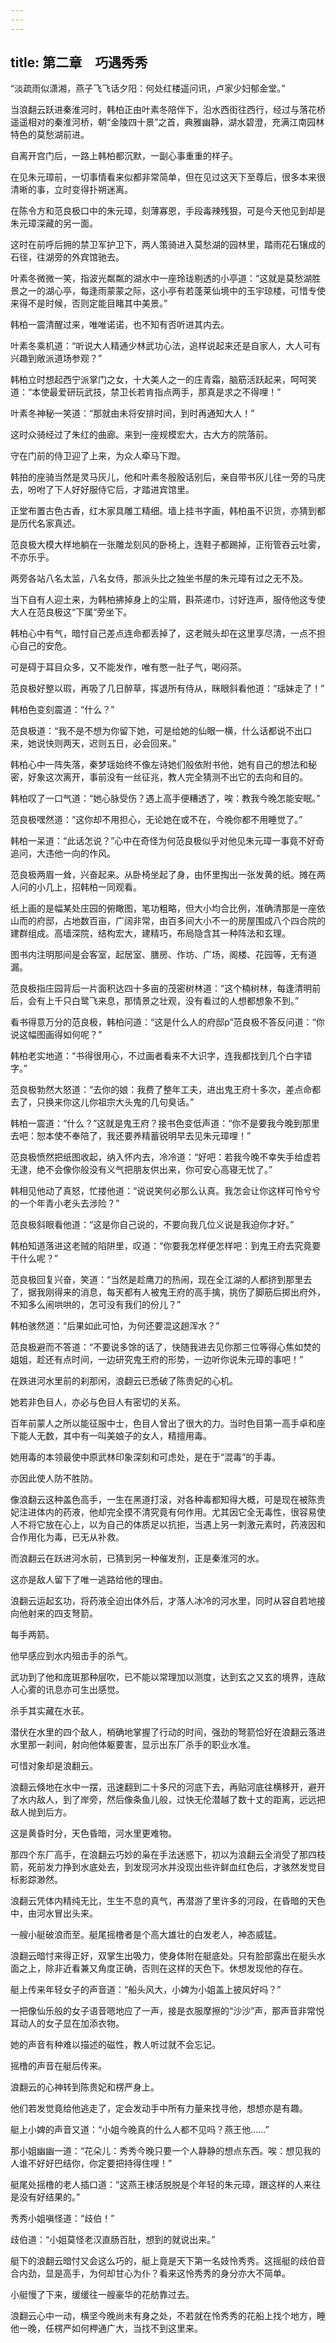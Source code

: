 ```yaml
---
---
---
```

title: 第二章　巧遇秀秀
---



“淡疏雨似潇湘，燕子飞飞话夕阳：何处红楼遥问讯，卢家少妇郁金堂。”

当浪翻云跃进秦淮河时，韩柏正由叶素冬陪伴下，沿水西街往西行，经过与落花桥遥遥相对的秦淮河桥，朝“金陵四十景”之首，典雅幽静，湖水碧澄，充满江南园林特色的莫愁湖前进。

自离开宫门后，一路上韩柏都沉默，一副心事重重的样子。

在见朱元璋前，一切事情看来似都非常简单，但在见过这天下至尊后，很多本来很清晰的事，立时变得扑朔迷离。

在陈令方和范良极口中的朱元璋，刻薄寡恩，手段毒辣残狠，可是今天他见到却是朱元璋深藏的另一面。

这时在前呼后拥的禁卫军护卫下，两人策骑进入莫愁湖的园林里，踏雨花石镶成的石径，往湖旁的外宾馆驰去。

叶素冬微微一笑，指波光粼粼的湖水中一座玲珑剔透的小亭道：“这就是莫愁湖胜景之一的湖心亭，每逢雨蒙蒙之际，这小亭有若蓬莱仙境中的玉宇琼楼，可惜专使来得不是时候，否则定能目睹其中美景。”

韩柏一震清醒过来，唯唯诺诺，也不知有否听进其内去。

叶素冬乘机道：“听说大人精通少林武功心法，追样说起来还是自家人，大人可有兴趣到敞派道场参观？”

韩柏立时想起西宁派掌门之女，十大美人之一的庄青霜，脑筋活跃起来，呵呵笑道：“本使最爱研玩武技，禁卫长若肯指点两手，那真是求之不得哩！”

叶素冬神秘一笑道：“那就由未将安排时间，到时再通知大人！”

这时众骑经过了朱红的曲廊。来到一座规模宏大，古大方的院落前。

守在门前的侍卫迎了上来，为众人牵马下蹬。

韩拍的座骑当然是灵马灰儿，他和叶素冬殷殷话别后，亲自带书灰儿往一旁的马庑去，吩咐了下人好好服侍它后，才踏进宾馆里。

正堂布置古色古香，红木家具雕工精细。墙上挂书字画，韩柏虽不识货，亦猜到都是历代名家真述。

范良极大模大样地躺在一张雕龙刻风的卧椅上，连鞋子都踢掉，正衔管吞云吐雾，不亦乐乎。

两旁各站八名太监，八名女侍，那派头比之独坐书屋的朱元璋有过之无不及。

当下自有人迎土来，为韩柏拂掉身上的尘屑，斟茶递巾，讨好连声，服侍他这专使大人在范良极这“下属”旁坐下。

韩柏心中有气，暗忖自己差点连命都丢掉了，这老贼头却在这里享尽清，一点不担心自己的安危。

可是碍于耳目众多，又不能发作，唯有憋一肚子气，喝闷茶。

范良极好整以瑕，再吸了几日醉草，挥退所有侍从，眯眼斜看他道：“瑶妹走了！”

韩柏色变刻震道：“什么？”

范良极道：“我不是不想为你留下她，可是给她的仙眼一横，什么话都说不出口来，她说快则两天，迟则五日，必会回来。”

韩柏心中一阵失落，秦梦瑶始终不像左诗她们般依附书他，她有自己的想法和秘密，好象这次离开，事前没有一丝征兆，教人完全猜测不出它的去向和目的。

韩柏叹了一口气道：“她心脉受伤？遇上高手便糟透了，唉：教我今晚怎能安眠。”

范良极嘿然道：“这你却不用担心，无论她在或不在，今晚你都不用睡觉了。”

韩柏一呆道：“此话怎说？”心中在奇怪为何范良极似乎对他见朱元璋一事竟不好奇追问，大违他一向的作风。

范良极两眉一耸，兴奋起来。从卧椅坐起了身，由怀里掏出一张发黄的纸。摊在两人问的小几上，招韩柏一同观看。

纸上画的是幅某处庄园的俯瞰图，笔功粗略，但大小均合比例，准确清那是一座依山而的府邸，占地数百亩，广阔非常，由百多间大小不一的房屋围成八个四合院的建群组成。高墙深院，结构宏大，建精巧，布局隐含其一种阵法和玄理。

图书内注明那间是会客室，起居室、膳房、作坊、广场，阁楼、花园等，无有道漏。

范良极指庄园背后一片面积达四十多亩的茂密树林道：“这个楠树林，每逢清明前后，会有上千只白鹭飞来息，那情景之壮观，没有看过的人想都想象不到。”

看书得意万分的范良极，韩柏问道：“这是什么人的府邸p”范良极不答反问道：“你说这幅图画得如何呢？”

韩柏老实地道：“书得很用心，不过画者看来不大识字，连我都找到几个白字错字。”

范良极勃然大怒道：“去你的娘：我费了整年工夫，进出鬼王府十多次，差点命都去了，只换来你这儿你祖宗大头鬼的几句臭话。”

韩柏一震道：“什么？”这就是鬼王府？接书色变低声道：“你不是要我今晚到那里去吧：恕本使不奉陪了，我还要养精蓄锐明早去见朱元璋哩！”

范良极愤然把纸图收起，纳入怀内去，冷冷道：“好吧：若我今晚不幸失手给虚若无逮，绝不会像你般没有义气把朋友供出来，你可安心高寝无忧了。”

韩相见他动了真怒，忙搂他道：“说说笑何必那么认真。我怎会让你这样可怜兮兮的一个年青小老头去涉险？”

范良极斜眼看他道：“这是你自己说的，不要向我几位义说是我迫你才好。”

韩柏知道落进这老贼的陷阱里，叹道：“你要我怎样便怎样吧：到鬼王府去究竟要干什么呢？”

范良极回复兴奋，笑道：“当然是趁鹰刀的热闹，现在全江湖的人都挤到那里去了，据我刚得来的消息，每天都有人被鬼王府的高手擒，挑伤了脚筋后掷出府外，不知多么闹哄哄的，怎可没有我们的份儿？”

韩柏骇然道：“后果如此可怕，为何还要混这趟浑水？”

范良极避而不答道：“不要说多馀的话了，快随我进去见你那三位等得心焦如焚的姐姐，趁还有点时间，一边研究鬼王府的形势，一边听你说朱元璋的事吧！”

在跌进河水里前的刹那闲，浪翻云已悉破了陈贵妃的心机。

她若非色目人，亦必与色目人有密切的关系。

百年前蒙人之所以能征服中士，色目人曾出了很大的力。当时色目第一高手卓和座下能人无数，其中有一叫美娘子的女人，精擅用毒。

她用毒的本领最使中原武林印象深刻和可虑处，是在于“混毒”的手毒。

亦因此使人防不胜防。

像浪翻云这种盖色高手，一生在黑道打滚，对各种毒都知得大概，可是现在被陈贵妃注进体内的药液，他却完全摸不清究竟有何作用。尤其因它全无毒性，很容易使人不将它放在心上，以为自己的体质足以抗拒，当遇上另一刺激元素时，药液因和合作用化为毒，已无从补救。

而浪翻云在跃进河水前，已猜到另一种催发剂，正是秦淮河的水。

这亦是敌人留下了唯一逃路给他的理由。

浪翻云运起玄功，将药液全迫出体外后，才落人冰冷的河水里，同时从容自若地接向他射来的四支弩箭。

每手两箭。

他早感应到水内殂击手的杀气。

武功到了他和庞斑那种层吹，已不能以常理加以测度，达到玄之又玄的境界，连敌人心雾的讯息亦可生出感觉。

杀手其实藏在水苌。

潜伏在水里的四个敌人，梢确地掌握了行动的时间，强劲的弩箭恰好在浪翻云落进水里那一刹间，射向他体躯要害，显示出东厂杀手的职业水准。

可惜对象却是浪翻云。

浪翻云倏地在水中一摆，迅速翻到二十多尺的河底下去，再贴河底往横移开，避开了水内敌人，到了岸旁，然后像条鱼儿般，过快无伦潜越了数十丈的距离，远远把敌人抛到后方。

这是黄昏时分，天色昏暗，河水里更难物。

那四个东厂高手，在浪翻云巧妙的枭在手法迷惑下，初以为浪翻云全消受了那四枝箭，死前发力挣到水底处去，到发现河水并没现出些许鲜血红色后，才骇然发觉目标影踪渺然。

浪翻云凭体内精纯无比，生生不息的真气，再潜游了里许多的河段，在昏暗的天色中，由河水冒出头来。

一艘小艇破浪而至。艇尾摇橹者是个高大雄壮的白发老人，神态威猛。

浪翻云暗忖来得正好，双掌生出吸力，使身体附在艇底处。只有脸部露出在艇头水面之上，除非近看兼又角度正确，否则在这样的天色下。休想发现他的存在。

艇上传来年轻女子的声音道：“船头风大，小婢为小姐盖上披风好吗？”

一把像仙乐般的女子语音嗯地应了一声，接是衣服摩擦的“沙沙”声，那声音非常悦耳动人的女子显在加添衣物。

她的声音有种难以描述的磁性，教人听过就不会忘记。

摇橹的声音在艇后传来。

浪翻云的心神转到陈贵妃和楞严身上。

他们若发觉竟给他逃走了，定会发动手中所有力量来找寻他，想想亦是有趣。

艇上小婢的声音又道：“小姐今晚真的什么人都不见吗？燕王他……”

那小姐幽幽一道：“花朵儿：秀秀今晚只要一个人静静的想点东西。唉：想见我的人谁不好好巴结你，你定要把持得住哩！”

艇尾处摇橹的老人插口道：“这燕王棣活脱脱是个年轻的朱元璋，跟这样的人来往是没有好结果的。”

秀秀小姐嗔怪道：“歧伯！”

歧伯道：“小姐莫怪老汉直肠百肚，想到的就说出来。”

艇下的浪翻云暗忖又会这么巧的，艇上竟是天下第一名妓怜秀秀。这摇艇的歧伯音合内劲，显是高手，为何却甘心为仆？看来这怜秀秀的身分亦大不简单。

小艇慢了下来，缓缓往一艘豪华的花舫靠过去。

浪翻云心中一动，横坚今晚尚未有身之处，不若就在怜秀秀的花船上找个地方，睡他一晚，任楞严如何柙通广大，当找不到这里来。